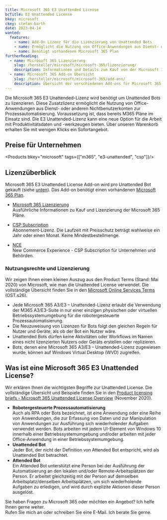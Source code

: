 ```yaml
---
title: Microsoft 365 E3 Unattended License
bcTitle: E3 Unattended License
bkey: microsoft
ckey: stefan-barth
date: 2023-04-14
wanted:
  features:
    - name: Add-On Lizenz für die Lizenzierung von Unattended Bots
    - name: Ermöglicht die Nutzung von Office-Anwendungen aus Dienst- oder anderen Nichtbenutzerkonten zur Prozessautomatisierung
    - name: Benötigt vorhandenen Microsoft 365 Plan
furtherReading:
  - name: Microsoft 365 Lizenzierung
    slug: /hersteller/microsoft/microsoft-365/lizenzierung/
    description: Informationen und Details zum Kauf von der Microsoft 365 Pläne.
  - name: Microsoft 365 Add-on Übersicht
    slug: /hersteller/microsoft/microsoft-365/add-ons/
    description: Übersicht der verschiedenen Add-ons für Microsoft 365 Pläne.
---
```



<Intro>

Die Microsoft 365 E3 Unattended-Lizenz wird benötigt um Unattended Bots zu lizenzieren. Diese Zusatzlizenz ermöglicht die Nutzung von Office-Anwendungen aus Dienst- oder anderen Nichtbenutzerkonten zur Prozessautomatisierung.
Voraussetzung ist, dass bereits M365 Pläne im Einsatz sind. Die E3 Unattended-Lizenz kann eine neue Option für die Arbeit mit Produktivitätsdaten und -werkzeugen bieten.
Über unseren Warenkorb erhalten Sie mit wenigen Klicks ein Sofortangebot.


</Intro>

<TOC />



## Preise für Unternehmen

<Products bkey="microsoft" tags={["m365", "e3-unattended", "csp"]}/>


## Lizenzüberblick

Microsoft 365 E3 Unattended License Add-on wird pro Unattended Bot gekauft (siehe [unten](#nutzungsrechte-und-lizenzierung)).
Das Add-on benötigt einen vorhandenen [Microsoft 365 Plan](/hersteller/microsoft/microsoft-365/).

<ArrowList>

- [Microsoft 365 Lizenzierung](/hersteller/microsoft/microsoft-365/lizenzierung/)<br />
  Ausführliche Informationen zu Kauf und Lizenzierung der Microsoft 365 Pläne.

- [CSP Subscription](/hersteller/microsoft/csp/)<br />
  Abonnement-Lizenz. Die Laufzeit mit Preisschutz beträgt wahlweise ein Jahr oder einen Monat. Keine Mindestbestellmenge.

- [NCE](/hersteller/microsoft/microsoft-365/lizenzierung/#new-commerce-experience-nce)<br />
  New Commerce Experience - CSP Subscription für Unternehmen und Behörden.

</ArrowList>


### Nutzungsrechte und Lizenzierung

 Wir zeigen Ihnen einen kleinen Auszug aus den Product Terms (Stand: Mai 2020) von Microsoft, wie man die Unattended License verwendet. Die vollständige Übersicht finden Sie in den [Microsoft Online Services Terms](https://www.microsoft.com/licensing/docs/view/Licensing-Use-Rights) (OST.s26).

- Jede Microsoft 365 A3/E3 – Unattended-Lizenz erlaubt die Verwendung der M365 A3/E3-Suite in nur einer einzigen physischen oder virtuellen Betriebssystemumgebung für die robotergesteuerte Prozessautomatisierung.
- Die Neuzuweisung von Lizenzen für Bots folgt den gleichen Regeln für Nutzer und Geräte, als ob der Bot ein Nutzer wäre.
- Unattended Bots dürfen keine Aktivitäten oder Workflows im Namen eines nicht lizenzierten Nutzers oder Geräts erstellen oder replizieren.
- Bots, denen eine Microsoft 365 A3/E3 – Unattended-Lizenz zugewiesen wurde, können auf Windows Virtual Desktop (WVD) zugreifen.



## Was ist eine Microsoft 365 E3 Unattended License?

Wir erklären Ihnen die wichtigsten Begriffe zur Unattended License. Die vollständige Übersicht und Beispiele finden Sie in den [Product licensing briefs - Microsoft 365 Unattended License Overview](https://download.microsoft.com/download/3/D/4/3D42BDC2-6725-4B29-B75A-A5B04179958B/Licensing_brief_PLT_Microsoft365_Unattended_License_overview.pdf) (November 2020).

- **Robotergesteuerte Prozessautomatisierung**<br />
  Auch als RPA oder Bots bezeichnet, ist eine Anwendung oder eine Reihe von Anwendungen, die zur Erfassung von Daten und zur Manipulation von Anwendungen zur Ausführung sich wiederholender Aufgaben verwendet werden. Bots arbeiten mit jedem UI-Element von Windows 10 innerhalb einer Betriebssystemumgebung und/oder arbeiten mit jeder Office-Anwendung in einer Betriebssystemumgebung.
- **Unattended Bot**<br />
  Jeder Bot, der nicht der Definition von Attended Bot entspricht, wird als Unattended Bot betrachtet.
- **Attended Bot**<br />
  Ein Attended Bot unterstützt eine Person bei der Ausführung der Automatisierung an den lokalen und/oder Remote-Arbeitsplätzen der Person. Er arbeitet gleichzeitig mit der Person auf demselben Arbeitsplatz/denselben Arbeitsplätzen, um sich wiederholende Aufgaben zu erledigen, und wird durch explizite Aktionen dieser Person ausgelöst.


<GetInTouch theme="light">

Sie haben Fragen zu Microsoft 365 oder möchten ein Angebot? Ich helfe Ihnen gerne weiter.<br />
Rufen Sie mich an oder schreiben Sie eine E-Mail. Ich berate Sie gerne.

</GetInTouch>
